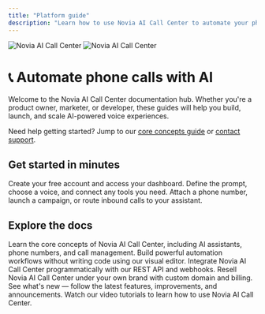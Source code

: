 ```yaml
---
title: "Platform guide"
description: "Learn how to use Novia AI Call Center to automate your phone calls with AI"
---
```


<img
  className="block dark:hidden"
  src="https://Novia AI Call Center/ogimage-en.jpg"
  alt="Novia AI Call Center"
/>
<img
  className="hidden dark:block"
  src="https://Novia AI Call Center/ogimage-en.jpg"
  alt="Novia AI Call Center"
/>

# 📞 Automate phone calls with AI

Welcome to the Novia AI Call Center documentation hub. Whether you're a product owner, marketer, or developer, these guides will help you build, launch, and scale AI-powered voice experiences.

<Note>
  Need help getting started? Jump to our <a href="/getting-started/core-concepts">core concepts guide</a> or <a href="https://Novia AI Call Center/contact">contact support</a>.
</Note>

## Get started in minutes

<Steps>
  <Step title="Sign up on Novia AI Call Center">Create your free account and access your dashboard.</Step>
  <Step title="Create your first AI assistant">Define the prompt, choose a voice, and connect any tools you need.</Step>
  <Step title="Start making & receiving calls">Attach a phone number, launch a campaign, or route inbound calls to your assistant.</Step>
</Steps>

## Explore the docs

<CardGroup cols={3}>
  <Card
    title="Platform Guide"
    icon="book"
    href="/platform-guide/overview"
    color="#06df4b">
    Learn the core concepts of Novia AI Call Center, including AI assistants, phone
    numbers, and call management.
  </Card>
  <Card
    title="No-Code Automation"
    icon="wand-magic-sparkles"
    href="/automation-platform/introduction"
    color="pink">
    Build powerful automation workflows without writing code using our visual
    editor.
  </Card>
  <Card
    title="API Reference"
    icon="code"
    href="/api-reference/introduction"
    color="blue">
    Integrate Novia AI Call Center programmatically with our REST API and webhooks.
  </Card>
  <Card
    title="White Label Program"
    icon="tag"
    href="/white-label/overview"
    color="red">
    Resell Novia AI Call Center under your own brand with custom domain and billing.
  </Card>
  <Card
    title="Product Updates"
    icon="scroll"
    href="/releases/"
    color="#ffbb00">
    See what's new — follow the latest features, improvements, and announcements.
  </Card>
  <Card
    title="Video Tutorials"
    icon="video"
    href="/automation-platform/tutorials/"
    color="red">
    Watch our video tutorials to learn how to use Novia AI Call Center.
  </Card>
</CardGroup>
